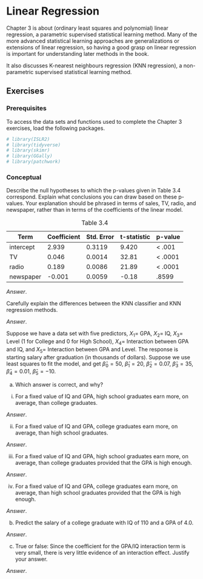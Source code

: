 # Linear Regression {#chapter-3}

Chapter 3 is about (ordinary least squares and polynomial) linear regression, a parametric supervised statistical learning method. Many of the more advanced statistical learning approaches are generalizations or extensions of linear regression, so having a good grasp on linear regression is important for understanding later methods in the book.

It also discusses K-nearest neighbours regression (KNN regression), a non-parametric supervised statistical learning method.

## Exercises

### Prerequisites {.unnumbered}

To access the data sets and functions used to complete the Chapter 3 exercises, load the following packages.

```r
# library(ISLR2)
# library(tidyverse)
# library(skimr)
# library(GGally)
# library(patchwork)
```

### Conceptual {.unnumbered}

::: exercise
Describe the null hypotheses to which the p-values given in Table 3.4 correspond. Explain what conclusions you can draw based on these p-values. Your explanation should be phrased in terms of sales, TV, radio, and newspaper, rather than in terms of the coefficients of the linear model.

| Term      | Coefficient | Std. Error | t-statistic | p-value  |
|-----------|-------------|------------|-------------|----------|
| intercept | 2.939       | 0.3119     | 9.420       | \< .001  |
| TV        | 0.046       | 0.0014     | 32.81       | \< .0001 |
| radio     | 0.189       | 0.0086     | 21.89       | \< .0001 |
| newspaper | -0.001      | 0.0059     | -0.18       | .8599    |

: Table 3.4

*Answer*.
:::

::: exercise
Carefully explain the differences between the KNN classifier and KNN
regression methods.

*Answer*.
:::

::: exercise
Suppose we have a data set with five predictors, $X_1 =$ GPA, $X_2 =$ IQ, $X_3 =$ Level (1 for College and 0 for High School), $X_4 =$ Interaction between GPA and IQ, and $X_5 =$ Interaction between GPA and Level. The response is starting salary after graduation (in thousands of dollars). Suppose we use least squares to fit the model, and get $\hat \beta_0 = 50$, $\hat \beta_1 = 20$, $\hat \beta_2 = 0.07$, $\hat \beta_3 = 35$, $\hat \beta_4 = 0.01$, $\hat \beta_5 = −10$.

(a) Which answer is correct, and why?

i. For a fixed value of IQ and GPA, high school graduates earn more, on average, than college graduates.

*Answer*.

ii. For a fixed value of IQ and GPA, college graduates earn more, on average, than high school graduates.

*Answer*.

iii. For a fixed value of IQ and GPA, high school graduates earn more, on average, than college graduates provided that the GPA is high enough.

*Answer*.

iv. For a fixed value of IQ and GPA, college graduates earn more, on average, than high school graduates provided that the GPA is high enough.

*Answer*.

(b) Predict the salary of a college graduate with IQ of 110 and a GPA of 4.0.

*Answer*.

(c) True or false: Since the coefficient for the GPA/IQ interaction term is very small, there is very little evidence of an interaction effect. Justify your answer.

*Answer*.
:::
